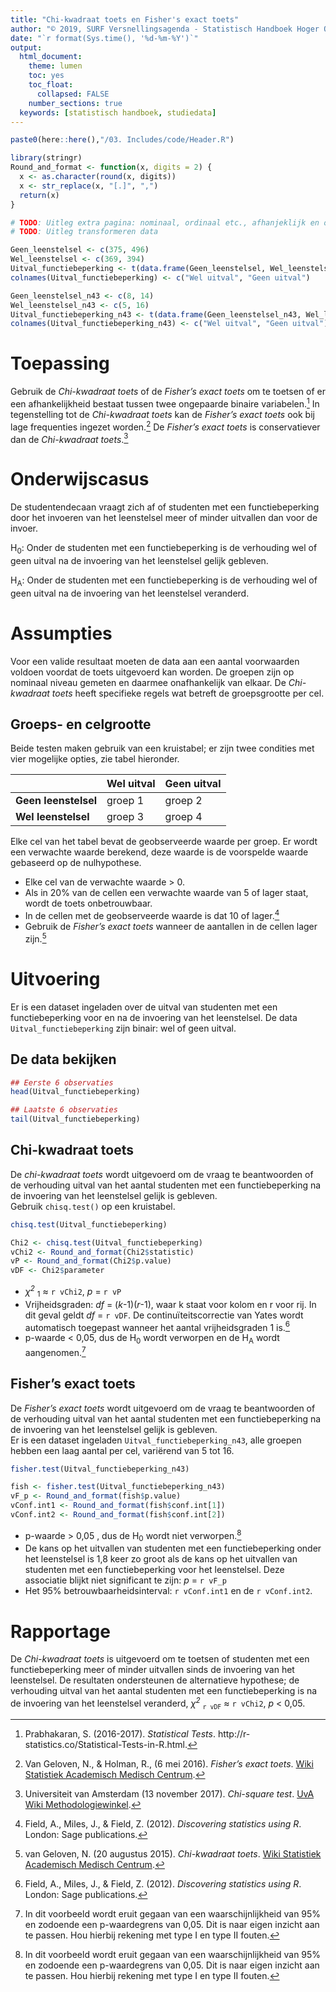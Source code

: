```yaml
---
title: "Chi-kwadraat toets en Fisher's exact toets"
author: "© 2019, SURF Versnellingsagenda - Statistisch Handboek Hoger Onderwijs"
date: "`r format(Sys.time(), '%d-%m-%Y')`"
output:
  html_document:
    theme: lumen
    toc: yes
    toc_float: 
      collapsed: FALSE 
    number_sections: true
  keywords: [statistisch handboek, studiedata]
---
```


<style>
`r htmltools::includeHTML(paste0(here::here(),"/03. Includes/css/Stylesheet_SHHO.css"))`
</style>

```r
paste0(here::here(),"/03. Includes/code/Header.R")
```

<!-- ## BLOK: Functiedefinities.R -->
```r
library(stringr)
Round_and_format <- function(x, digits = 2) {
  x <- as.character(round(x, digits))
  x <- str_replace(x, "[.]", ",")
  return(x)
}
```
<!-- ## /BLOK: Functiedefinities.R -->

<!-- ## BLOK: Data-aanmaken.R -->
```r
# TODO: Uitleg extra pagina: nominaal, ordinaal etc., afhanjeklijk en onafhankelijk  
# TODO: Uitleg transformeren data 
```
```r
Geen_leenstelsel <- c(375, 496)
Wel_leenstelsel <- c(369, 394)
Uitval_functiebeperking <- t(data.frame(Geen_leenstelsel, Wel_leenstelsel))
colnames(Uitval_functiebeperking) <- c("Wel uitval", "Geen uitval")

Geen_leenstelsel_n43 <- c(8, 14)
Wel_leenstelsel_n43 <- c(5, 16)
Uitval_functiebeperking_n43 <- t(data.frame(Geen_leenstelsel_n43, Wel_leenstelsel_n43))
colnames(Uitval_functiebeperking_n43) <- c("Wel uitval", "Geen uitval")
```
<!-- ## /BLOK: Data-aanmaken.R -->

# Toepassing
Gebruik de *Chi-kwadraat toets* of de *Fisher's exact toets* om te toetsen of er een afhankelijkheid bestaat tussen twee ongepaarde binaire variabelen.[^1] In tegenstelling tot de *Chi-kwadraat toets* kan de *Fisher's exact toets* ook bij lage frequenties ingezet worden.[^2] De *Fisher's exact toets* is conservatiever dan de *Chi-kwadraat toets*.[^3]   

# Onderwijscasus
<div id = "casus">
De studentendecaan vraagt zich af of studenten met een functiebeperking door het invoeren van het leenstelsel meer of minder uitvallen dan voor de invoer.

H~0~: Onder de studenten met een functiebeperking is de verhouding wel of geen uitval na de invoering van het leenstelsel gelijk gebleven.

H~A~: Onder de studenten met een functiebeperking is de verhouding wel of geen uitval na de invoering van het leenstelsel veranderd.
</div>

# Assumpties
Voor een valide resultaat moeten de data aan een aantal voorwaarden voldoen voordat de toets uitgevoerd kan worden. De groepen zijn op nominaal niveau gemeten en daarmee onafhankelijk van elkaar. De *Chi-kwadraat toets* heeft specifieke regels wat betreft de groepsgrootte per cel. 

## Groeps- en celgrootte
Beide testen maken gebruik van een kruistabel; er zijn twee condities met vier mogelijke opties, zie tabel hieronder.  

|                      | Wel uitval   | Geen uitval |
| -------------------- | -------------| ------------| 
| **Geen leenstelsel** | groep 1      | groep 2     | 
| **Wel leenstelsel**  | groep 3      | groep 4     | 

Elke cel van het tabel bevat de geobserveerde waarde per groep. Er wordt een verwachte waarde berekend, deze waarde is de voorspelde waarde gebaseerd op de nulhypothese.

* Elke cel van de verwachte waarde > 0. 
* Als in 20% van de cellen een verwachte waarde van 5 of lager staat, wordt de toets onbetrouwbaar. 
* In de cellen met de geobserveerde waarde is dat 10 of lager.[^4] 
* Gebruik de *Fisher’s exact toets* wanneer de aantallen in de cellen lager zijn.[^5] 

# Uitvoering 
Er is een dataset ingeladen over de uitval van studenten met een functiebeperking voor en na de invoering van het leenstelsel. De data `Uitval_functiebeperking` zijn binair: wel of geen uitval. 

## De data bekijken
<!-- ## BLOK: Data-bekijken.R -->
```r
## Eerste 6 observaties
head(Uitval_functiebeperking)

## Laatste 6 observaties
tail(Uitval_functiebeperking)
```
<!-- ## /BLOK: Data-bekijken.R -->

## Chi-kwadraat toets
De *chi-kwadraat toets* wordt uitgevoerd om de vraag te beantwoorden of de verhouding uitval van het aantal studenten met een functiebeperking na de invoering van het leenstelsel gelijk is gebleven.  
Gebruik `chisq.test()` op een kruistabel.  
<!-- ## BLOK: Chi2-toets -->
```r
chisq.test(Uitval_functiebeperking)
```
<!-- ## /BLOK: Chi2-toets-->

```r
Chi2 <- chisq.test(Uitval_functiebeperking)
vChi2 <- Round_and_format(Chi2$statistic)
vP <- Round_and_format(Chi2$p.value)
vDF <- Chi2$parameter
```

* *χ^2^* ~1~ ≈ `r vChi2`, *p* = `r vP`  
* Vrijheidsgraden: *df* = (*k*-1)(*r*-1), waar k staat voor kolom en r voor rij. In dit geval geldt *df* = `r vDF`. De continuïteitscorrectie van Yates wordt automatisch toegepast wanneer het aantal vrijheidsgraden 1 is.[^4]   
* p-waarde < 0,05, dus de H~0~ wordt verworpen en de H~A~ wordt aangenomen.[^6]  

## Fisher's exact toets
De *Fisher's exact toets* wordt uitgevoerd om de vraag te beantwoorden of de verhouding uitval van het aantal studenten met een functiebeperking na de invoering van het leenstelsel gelijk is gebleven.   
Er is een dataset ingeladen `Uitval_functiebeperking_n43`, alle groepen hebben een laag aantal per cel, variërend van 5 tot 16.

<!-- ## BLOK: Fishers-Exact-toets -->
```r
fisher.test(Uitval_functiebeperking_n43)
```
<!-- ## /BLOK: Fishers-Exact-toets -->

```r
fish <- fisher.test(Uitval_functiebeperking_n43)
vF_p <- Round_and_format(fish$p.value)
vConf.int1 <- Round_and_format(fish$conf.int[1])
vConf.int2 <- Round_and_format(fish$conf.int[2])
```

* p-waarde > 0,05 , dus de H~0~ wordt niet verworpen.[^6]  
* De kans op het uitvallen van studenten met een functiebeperking onder het leenstelsel is 1,8 keer zo groot als de kans op het uitvallen van studenten met een functiebeperking voor het leenstelsel. Deze associatie blijkt niet significant te zijn: *p* = `r vF_p`  
* Het 95% betrouwbaarheidsinterval: `r vConf.int1` en de `r vConf.int2`.   

# Rapportage
De *Chi-kwadraat toets* is uitgevoerd om te toetsen of studenten met een functiebeperking meer of minder uitvallen sinds de invoering van het leenstelsel. De resultaten ondersteunen de alternatieve hypothese; de verhouding uitval van het aantal studenten met een functiebeperking is na de invoering van het leenstelsel veranderd, *χ^2^* ~`r vDF`~ ≈ `r vChi2`, *p* < 0,05.
 
[^1]: Prabhakaran, S. (2016-2017). *Statistical Tests*. http://r-statistics.co/Statistical-Tests-in-R.html.
[^2]: Van Geloven, N., & Holman, R., (6 mei 2016). *Fisher's exact toets*. [Wiki Statistiek Academisch Medisch Centrum](https://wikistatistiek.amc.nl/index.php/Fisher's_exact_toets).
[^3]: Universiteit van Amsterdam (13 november 2017). *Chi-square test*. [UvA Wiki Methodologiewinkel](https://wiki.uva.nl/methodologiewinkel/index.php/Chi-square_test#Assumpties). 
[^4]: Field, A., Miles, J., & Field, Z. (2012). *Discovering statistics using R*. London: Sage publications.
[^5]: van Geloven, N. (20 augustus 2015). *Chi-kwadraat toets*. [Wiki Statistiek Academisch Medisch Centrum](https://wikistatistiek.amc.nl/index.php/Chi-kwadraat_toets).
[^6]: In dit voorbeeld wordt eruit gegaan van een waarschijnlijkheid van 95% en zodoende een p-waardegrens van 0,05. Dit is naar eigen inzicht aan te passen. Hou hierbij rekening met type I en type II fouten.